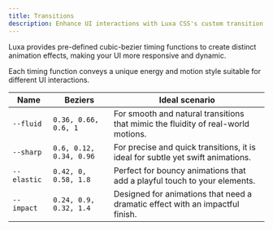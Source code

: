 ```yaml
---
title: Transitions
description: Enhance UI interactions with Luxa CSS's custom transition timing functions for fluid, sharp, elastic, and impactful animations.
---
```


Luxa provides pre-defined cubic-bezier timing functions to create distinct animation effects, making your UI more responsive and dynamic.

Each timing function conveys a unique energy and motion style suitable for different UI interactions.

| Name        | Beziers                 | Ideal scenario                                                                    |
| ----------- | ----------------------- | --------------------------------------------------------------------------------- |
| `--fluid`   | `0.36, 0.66, 0.6, 1`    | For smooth and natural transitions that mimic the fluidity of real-world motions. |
| `--sharp`   | `0.6, 0.12, 0.34, 0.96` | For precise and quick transitions, it is ideal for subtle yet swift animations.   |
| `--elastic` | `0.42, 0, 0.58, 1.8`    | Perfect for bouncy animations that add a playful touch to your elements.          |
| `--impact`  | `0.24, 0.9, 0.32, 1.4`  | Designed for animations that need a dramatic effect with an impactful finish.     |
